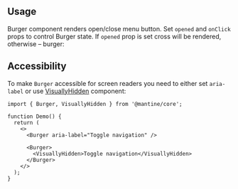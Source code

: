

## Usage

Burger component renders open/close menu button.
Set `opened` and `onClick` props to control Burger state.
If `opened` prop is set cross will be rendered, otherwise – burger:

<Demo data={BurgerDemos.usage} />

<GetElementRef component="Burger" refType="button" />

## Accessibility

To make `Burger` accessible for screen readers you need to either set `aria-label` or
use [VisuallyHidden](/core/visually-hidden) component:

```tsx
import { Burger, VisuallyHidden } from '@mantine/core';

function Demo() {
  return (
    <>
      <Burger aria-label="Toggle navigation" />

      <Burger>
        <VisuallyHidden>Toggle navigation</VisuallyHidden>
      </Burger>
    </>
  );
}
```
